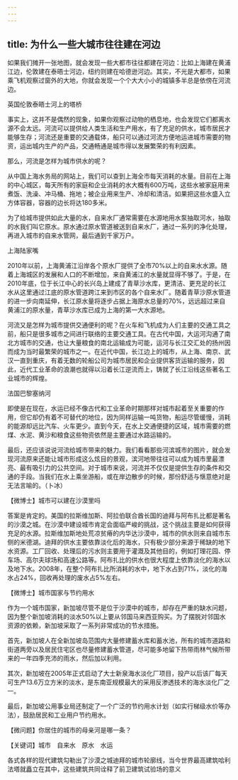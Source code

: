 ```yaml
---
---
---
```

title: 为什么一些大城市往往建在河边
---




如果我们摊开一张地图，就会发现一些大都市往往都建在河边：比如上海建在黄浦江边，伦敦建在泰晤士河边，纽约则建在哈德逊河边。其实，不光是大都市，如果乘飞机观察过窗外的大地，你就会发现一个个大大小小的城镇多半总是依傍在河流边。

英国伦敦泰晤士河上的塔桥



事实上，这并不是偶然的现象，如果你观察过动物的栖息地，也会发现它们都离水源不会太远。河流可以提供给人类生活和生产用水，有了充足的供水，城市居民才能够生存；河流还是重要的交通载体，船只可以通过河流方便地运进城市需要的物资，运出城内生产的产品，交通畅通是城市得以发展繁荣的有利因素。

那么，河流是怎样为城市供水的呢？

从中国上海水务局的网站上，我们可以查到上海全市每天消耗的水量。目前在上海的中心城区，每天所有的家庭和企业消耗的水大概有600万吨，这些水被家庭用来煮饭、洗澡、冲马桶、拖地；被企业用来生产、冷却和清洁。如果把这些水盛入立方体容器，容器的边长将达180多米。

为了给城市提供如此大量的水，自来水厂通常需要在水源地用水泵抽取河水，抽取的水我们叫它原水。原水通过原水管道被送到自来水厂，通过一系列的净化处理，再进入城市的自来水管网，最后通到千家万户。

上海陆家嘴



2010年以前，上海黄浦江沿岸各个原水厂提供了全市70%以上的自来水水源。随着上海城区的发展和人口的不断增加，来自黄浦江的水量就显得不够了。于是，在2010年底，位于长江中心的长兴岛上建成了青草沙水库，更清洁、更充足的长江水从这里通过江底的原水管道跨江来到市区的各个自来水厂。随着青草沙原水管道的进一步向南延伸，长江原水量将逐步占据上海原水总量的70%，远远超过来自黄浦江的原水量，青草沙水库已成为上海的第一大水源地。

河流又是怎样为城市提供交通便利的呢？在火车和飞机成为人们主要的交通工具之前，船只是很多城市之间进行联络的主要交通工具。在古代中国，大运河沟通了南北方城市的交通，也让大量粮食的南北运输成为可能，运河与长江交汇处的扬州因而成为当时最繁荣的城市之一。在近代中国，长江边上的城市，从上海、南京、武汉一直到重庆，有着无数的轮船公司为城市居民和企业提供客货运输的服务，因此，近代工业革命的浪潮也就得以沿着长江逆流而上，铸就了长江沿线这些著名工业城市的辉煌。

法国巴黎塞纳河





即使是在现在，水运已经不像古代和工业革命时期那样对城市起着至关重要的作用，但它却仍有着不可替代的地位，因为同样运输一吨货物，船运尽管缓慢，消耗的能源却远比汽车、火车更少。直到今天，在水上交通便捷的区域，城市需要的燃煤、水泥、黄沙和粮食这些物资依然是主要通过水路运输的。

最后，还应该说说河流给城市带来的魅力。我们看看那些河滨城市的图片，就会发现河流原来还能让城市形成这么炫目的景观，滨河地带往往可以成为城市里最漂亮、最有吸引力的公共空间。对于城市来说，河流并不仅仅是提供生存的条件和交通的手段。当我们在水上乘坐游船，或在岸边散步的时候，那份舒适与惬意绝对是无法言喻的。（卜冰）





【微博士】城市可以建在沙漠里吗



答案是肯定的。美国的拉斯维加斯、阿拉伯联合酋长国的迪拜与阿布扎比都是著名的沙漠之城。在沙漠中建设城市肯定会面临严峻的挑战，这个挑战主要是如何获得充足的水源。拉斯维加斯地处荒凉贫瘠的内华达沙漠中，城市的供水则来自城市东侧的米德湖。迪拜的供水主要依靠淡化后的海水，只有极少部分来源于稀缺的地下水资源。工厂回收、处理后的污水则主要用于灌溉及其他目的，例如打理花园、停车场、高尔夫球场和高速公路等。阿布扎比的供水也很大程度上依靠淡化的海水以及地下水。2008年，在整个阿布扎比所消耗的水中，地下水占到71%，淡化的海水占24%，回收再处理的废水占5%左右。

【微博士】城市国家与节约用水

作为一个城市国家，新加坡尽管不是位于沙漠中的城市，却存在严重的缺水问题，因为整个新加坡消耗的淡水50%以上要从邻国马来西亚购买。为了摆脱对邻国水资源的依赖，新加坡采取了一系列非常成功的节水措施。

首先，新加坡人在全新加坡岛范围内大量修建蓄水库和蓄水池，所有的城市道路和街道两旁以及居民住宅区也尽量修建蓄水管道，尽可能多地留下热带雨林气候所带来的一年四季充沛的雨水，然后加以利用。

其次，新加坡在2005年正式启动了大士新泉海水淡化厂项目，投产以后该厂每天可生产13.6万立方米的淡水，是东南亚规模最大的采用反渗透技术的海水淡化厂之一。

最后，新加坡公用事业局还制定了一个广泛的节约用水计划（如实行梯级水价等办法），鼓励居民和工业用户节约用水。

【微问题】你居住的城市的母亲河是哪一条？

【关键词】城市　自来水　原水　水运





各式各样的现代建筑勾勒出了沙漠之城迪拜的城市轮廓线，当今世界最高建筑哈利法塔就矗立在其中，这些建筑共同诠释了前卫建筑试验场的意义
